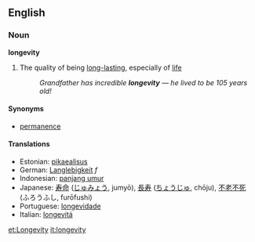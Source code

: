 ==English==
=== Noun ===
'''longevity'''
# The quality of being [[long-lasting]], especially of [[life]]
#: ''Grandfather has incredible '''longevity''' &mdash; he lived to be 105 years old!''

==== Synonyms ====
*[[permanence]]

==== Translations ====
*Estonian: [[pikaealisus]]
*German: [[Langlebigkeit]] ''f''
*Indonesian: [[panjang umur]]
*Japanese: [[寿命]] ([[じゅみょう]], jumyō), [[長寿]] ([[ちょうじゅ]], chōju), [[不老不死]] (ふろうふし, furōfushi)
*Portuguese: [[longevidade]]
*Italian: [[longevitá]]
[[et:Longevity]]
[[it:longevity]]
